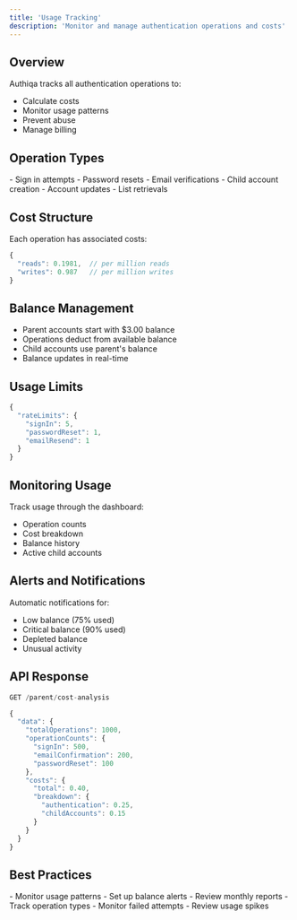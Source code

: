 ```yaml
---
title: 'Usage Tracking'
description: 'Monitor and manage authentication operations and costs'
---
```


## Overview

Authiqa tracks all authentication operations to:
- Calculate costs
- Monitor usage patterns
- Prevent abuse
- Manage billing

## Operation Types

<CardGroup cols={2}>
  <Card title="Authentication" icon="key">
    - Sign in attempts
    - Password resets
    - Email verifications
  </Card>
  <Card title="Account Management" icon="users">
    - Child account creation
    - Account updates
    - List retrievals
  </Card>
</CardGroup>

## Cost Structure

Each operation has associated costs:

```javascript
{
  "reads": 0.1981,  // per million reads 
  "writes": 0.987   // per million writes 
}
```

## Balance Management

- Parent accounts start with $3.00 balance
- Operations deduct from available balance
- Child accounts use parent's balance
- Balance updates in real-time

## Usage Limits

```javascript
{
  "rateLimits": {
    "signIn": 5,        
    "passwordReset": 1,  
    "emailResend": 1    
  }
}
```

## Monitoring Usage

Track usage through the dashboard:
- Operation counts
- Cost breakdown
- Balance history
- Active child accounts

## Alerts and Notifications

Automatic notifications for:
- Low balance (75% used)
- Critical balance (90% used)
- Depleted balance
- Unusual activity

## API Response

```javascript
GET /parent/cost-analysis

{
  "data": {
    "totalOperations": 1000,
    "operationCounts": {
      "signIn": 500,
      "emailConfirmation": 200,
      "passwordReset": 100
    },
    "costs": {
      "total": 0.40,
      "breakdown": {
        "authentication": 0.25,
        "childAccounts": 0.15
      }
    }
  }
}
```

## Best Practices

<CardGroup cols={2}>
  <Card title="Cost Management" icon="chart-line">
    - Monitor usage patterns
    - Set up balance alerts
    - Review monthly reports
  </Card>
  <Card title="Operation Tracking" icon="list-check">
    - Track operation types
    - Monitor failed attempts
    - Review usage spikes
  </Card>
</CardGroup>
